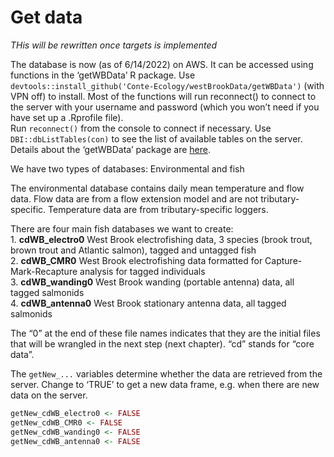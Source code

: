 # Get data

*THis will be rewritten once targets is implemented*


The database is now (as of 6/14/2022) on AWS. It can be accessed using functions in the 'getWBData' R package. Use `devtools::install_github('Conte-Ecology/westBrookData/getWBData')` (with VPN off) to install. Most of the functions will run reconnect() to connect to the server with your username and password (which you won't need if you have set up a .Rprofile file).\
Run `reconnect()` from the console to connect if necessary. Use `DBI::dbListTables(con)` to see the list of available tables on the server. Details about the 'getWBData' package are [here](https://github.com/Conte-Ecology/westBrookData/blob/master/getWBData/vignettes/getWBDataTutorial.pdf).

We have two types of databases: Environmental and fish

The environmental database contains daily mean temperature and flow data. Flow data are from a flow extension model and are not tributary-specific. Temperature data are from tributary-specific loggers.

There are four main fish databases we want to create:\
1. **cdWB_electro0** West Brook electrofishing data, 3 species (brook trout, brown trout and Atlantic salmon), tagged and untagged fish\
2. **cdWB_CMR0** West Brook electrofishing data formatted for Capture-Mark-Recapture analysis for tagged individuals\
3. **cdWB_wanding0** West Brook wanding (portable antenna) data, all tagged salmonids\
4. **cdWB_antenna0** West Brook stationary antenna data, all tagged salmonids

The "0" at the end of these file names indicates that they are the initial files that will be wrangled in the next step (next chapter). "cd" stands for "core data".

The `getNew_...` variables determine whether the data are retrieved from the server. Change to 'TRUE' to get a new data frame, e.g. when there are new data on the server.

```r


getNew_cdWB_electro0 <- FALSE
getNew_cdWB_CMR0 <- FALSE
getNew_cdWB_wanding0 <- FALSE
getNew_cdWB_antenna0 <- FALSE


```
